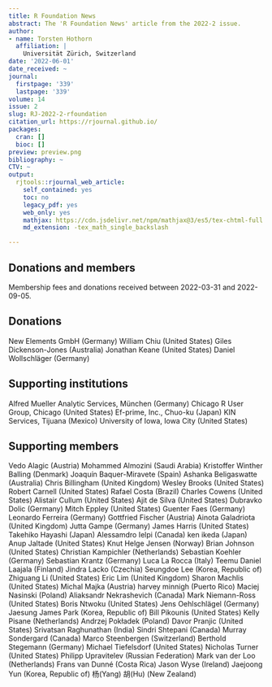 ```yaml
---
title: R Foundation News
abstract: The 'R Foundation News' article from the 2022-2 issue.
author:
- name: Torsten Hothorn
  affiliation: |
    Universität Zürich, Switzerland
date: '2022-06-01'
date_received: ~
journal:
  firstpage: '339'
  lastpage: '339'
volume: 14
issue: 2
slug: RJ-2022-2-rfoundation
citation_url: https://rjournal.github.io/
packages:
  cran: []
  bioc: []
preview: preview.png
bibliography: ~
CTV: ~
output:
  rjtools::rjournal_web_article:
    self_contained: yes
    toc: no
    legacy_pdf: yes
    web_only: yes
    mathjax: https://cdn.jsdelivr.net/npm/mathjax@3/es5/tex-chtml-full.js
    md_extension: -tex_math_single_backslash

---
```


::: article
# Donations and members

Membership fees and donations received between 2022-03-31 and
2022-09-05.

## Donations

New Elements GmbH (Germany) William Chiu (United States) Giles
Dickenson-Jones (Australia) Jonathan Keane (United States) Daniel
Wollschläger (Germany)

## Supporting institutions

Alfred Mueller Analytic Services, München (Germany) Chicago R User
Group, Chicago (United States) Ef-prime, Inc., Chuo-ku (Japan) KIN
Services, Tijuana (Mexico) University of Iowa, Iowa City (United States)

## Supporting members

Vedo Alagic (Austria) Mohammed Almozini (Saudi Arabia) Kristoffer
Winther Balling (Denmark) Joaquín Baquer-Miravete (Spain) Ashanka
Beligaswatte (Australia) Chris Billingham (United Kingdom) Wesley Brooks
(United States) Robert Carnell (United States) Rafael Costa (Brazil)
Charles Cowens (United States) Alistair Cullum (United States) Ajit de
Silva (United States) Dubravko Dolic (Germany) Mitch Eppley (United
States) Guenter Faes (Germany) Leonardo Ferreira (Germany) Gottfried
Fischer (Austria) Ainota Galadriota (United Kingdom) Jutta Gampe
(Germany) James Harris (United States) Takehiko Hayashi (Japan)
Alessamdro Ielpi (Canada) ken ikeda (Japan) Anup Jaltade (United States)
Knut Helge Jensen (Norway) Brian Johnson (United States) Christian
Kampichler (Netherlands) Sebastian Koehler (Germany) Sebastian Krantz
(Germany) Luca La Rocca (Italy) Teemu Daniel Laajala (Finland) Jindra
Lacko (Czechia) Seungdoe Lee (Korea, Republic of) Zhiguang Li (United
States) Eric Lim (United Kingdom) Sharon Machlis (United States) Michal
Majka (Austria) harvey minnigh (Puerto Rico) Maciej Nasinski (Poland)
Aliaksandr Nekrashevich (Canada) Mark Niemann-Ross (United States) Boris
Ntwoku (United States) Jens Oehlschlägel (Germany) Jaesung James Park
(Korea, Republic of) Bill Pikounis (United States) Kelly Pisane
(Netherlands) Andrzej Pokładek (Poland) Davor Pranjic (United States)
Srivatsan Raghunathan (India) Sindri Shtepani (Canada) Murray Sondergard
(Canada) Marco Steenbergen (Switzerland) Berthold Stegemann (Germany)
Michael Tiefelsdorf (United States) Nicholas Turner (United States)
Philipp Upravitelev (Russian Federation) Mark van der Loo (Netherlands)
Frans van Dunné (Costa Rica) Jason Wyse (Ireland) Jaejoong Yun (Korea,
Republic of) 杨(Yang) 胡(Hu) (New Zealand)
:::

